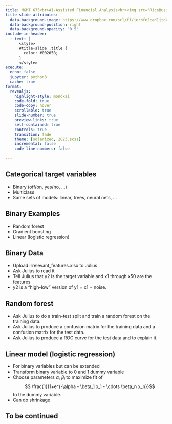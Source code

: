```yaml
---
title: MGMT 675<br>AI-Assisted Financial Analysis<br><img src="RiceBusiness-transparent-logo-sm.png"  height=100><br>Classification
title-slide-attributes:
  data-background-image: https://www.dropbox.com/scl/fi/jerhfe2cad1jtdvapik71/gpt_image.jpg?rlkey=2dnc3qyozkm24tcl2pzjccxka&dl=1
  data-background-position: right
  data-background-opacity: "0.5"
include-in-header:
  - text: |
      <style>
      #title-slide .title {
        color: #00205B;
      }
      </style>
execute:
  echo: false
  jupyter: python3
  cache: true
format: 
  revealjs:
    highlight-style: monokai
    code-fold: true
    code-copy: hover
    scrollable: true
    slide-number: true
    preview-links: true
    self-contained: true
    controls: true
    transition: fade
    theme: [solarized, 2023.scss]
    incremental: false
    code-line-numbers: false
    
---
```


## Categorical target variables

- Binary (off/on, yes/no, ...)
- Multiclass
- Same sets of models: linear, trees, neural nets, ...

## Binary Examples

- Random forest
- Gradient boosting
- Linear (logistic regression)

## Binary Data

- Upload irrelevant_features.xlsx to Julius
- Ask Julius to read it
- Tell Julius that y2 is the target variable and x1 through x50 are the features
- y2 is a "high-low" version of y1 = x1 + noise.

## Random forest

- Ask Julius to do a train-test split and train a random forest on the training data.
- Ask Julius to produce a confusion matrix for the training data and a confusion matrix for the test data.
- Ask Julius to produce a ROC curve for the test data and to explain it.

## Linear model (logistic regression)

- For binary variables but can be extended
- Transform binary variable to 0 and 1 dummy variable
- Choose parameters $\alpha$, $\beta_i$ to maximize fit of 
$$ \frac{1}{1+e^{-\alpha - \beta_1 x_1 - \cdots \beta_n x_n}}$$
to the dummy variable.
- Can do shrinkage 

## To be continued